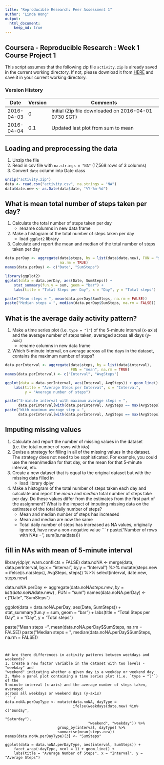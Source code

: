 ```yaml
---
title: "Reproducible Research: Peer Assessment 1"
author: "Linda Wong"
output: 
  html_document:
    keep_md: true
---
```


## Coursera - Reproducible Research : Week 1 Course Project 1
This script assumes that the following zip file `activity.zip` is already saved
in the current working directory.  If not, please download it from [HERE](https://d396qusza40orc.cloudfront.net/repdata%2Fdata%2Factivity.zip) and
save it in your current working directory.

### Version History
Date       | Version | Comments
---------- | ------- | ---------------------------------------------------------
2016-04-03 | 0       | Initial (Zip file downloaded on 2016-04-01 0730 SGT)
2016-04-04 | 0.1     | Updated last plot from sum to mean

## Loading and preprocessing the data
1. Unzip the file
2. Read in csv file with `na.strings = "NA"` (17,568 rows of 3 columns)
3. Convert `date` column into Date class
``` r
unzip("activity.zip")
data <- read.csv("activity.csv", na.strings = "NA")
data$date.new <- as.Date(data$date, "%Y-%m-%d")
```


## What is mean total number of steps taken per day?
1. Calculate the total number of steps taken per day
     + rename columns in new data frame
2. Make a histogram of the total number of steps taken per day
     + load `ggplot2` library
3. Calculate and report the mean and median of the total number of steps taken
per day
``` r
data.perDay <- aggregate(data$steps, by = list(data$date.new), FUN = "sum",
                         na.rm = TRUE)
names(data.perDay) <- c("Date", "SumSteps")

library(ggplot2)
ggplot(data = data.perDay, aes(Date, SumSteps)) + 
    stat_summary(fun.y = sum, geom = "bar") +
    labs(title = "Total Steps per Day", x = "Day", y = "Total steps")

paste("Mean steps = ", mean(data.perDay$SumSteps, na.rm = FALSE))
paste("Median steps = ", median(data.perDay$SumSteps, na.rm = FALSE))
```


## What is the average daily activity pattern?
1. Make a time series plot (i.e. `type = "l"`) of the 5-minute interval (x-axis)
and the average number of steps taken, averaged across all days (y-axis)
     + rename columns in new data frame
2. Which 5-minute interval, on average across all the days in the dataset, 
contains the maximum number of steps?
``` r
data.perInterval <- aggregate(data$steps, by = list(data$interval),
                              FUN = "mean", na.rm = TRUE)
names(data.perInterval) <- c("Interval", "AvgSteps")

ggplot(data = data.perInterval, aes(Interval, AvgSteps)) + geom_line() +
    labs(title = "Average Steps per Interval", x = "Interval",
         y = "Average number of steps")

paste("5-minute interval with maximum average steps = ",
      data.perInterval[with(data.perInterval, AvgSteps == max(AvgSteps)), 1])
paste("With maximum average step = ",
      data.perInterval[with(data.perInterval, AvgSteps == max(AvgSteps)), 2])
```


## Imputing missing values
1. Calculate and report the number of missing values in the dataset (i.e. the
total number of rows with `NA`s)
2. Devise a strategy for filling in all of the missing values in the dataset.
The strategy does not need to be sophisticated. For example, you could use the
mean/median for that day, or the mean for that 5-minute interval, etc.
3. Create a new dataset that is equal to the original dataset but with the
missing data filled in
     + load library dplyr
4. Make a histogram of the total number of steps taken each day and calculate
and report the *mean* and *median* total number of steps take per day. Do these
values differ from the estimates from the first part of the assignment? What is
the impact of imputing missing data on the estimates of the total daily number
of steps?
     + Mean and median number of steps has increased
     + Mean and median are now the same
     + Total daily number of steps has increased as NA values, originally
     ignored, have now a non-negative value
``` r
paste("Number of rows with NAs = ", sum(is.na(data)))

## fill in NAs with mean of 5-minute interval
library(dplyr, warn.conflicts = FALSE)
data.noNA <- merge(data, data.perInterval, by.x = "interval", 
                   by.y = "Interval") %>% 
             mutate(steps.new = ifelse(is.na(steps), AvgSteps, steps)) %>%
             select(interval, date.new, steps.new)

data.noNA.perDay <- aggregate(data.noNA$steps.new, by = list(data.noNA$date.new)
                              , FUN = "sum")
names(data.noNA.perDay) <- c("Date", "SumSteps")

ggplot(data = data.noNA.perDay, aes(Date, SumSteps)) + 
    stat_summary(fun.y = sum, geom = "bar") +
    labs(title = "Total Steps per Day", x = "Day", y = "Total steps")

paste("Mean steps = ", mean(data.noNA.perDay$SumSteps, na.rm = FALSE))
paste("Median steps = ", median(data.noNA.perDay$SumSteps, na.rm = FALSE))
```


## Are there differences in activity patterns between weekdays and weekends?
1. Create a new factor variable in the dataset with two levels - "weekday" and
"weekend" indicating whether a given day is a weekday or weekend day
2. Make a panel plot containing a time series plot (i.e. `type = "l"`) of the
5-minute interval (x-axis) and the average number of steps taken, averaged
across all weekdays or weekend days (y-axis)
``` r
data.noNA.perDayType <- mutate(data.noNA, dayType = 
                               ifelse(weekdays(date.new) %in% c("Sunday",
                                                                "Saturday"),
                                      "weekend", "weekday")) %>%
                        group_by(interval, dayType) %>%
                        summarise(mean(steps.new))
names(data.noNA.perDayType)[3] <- "SumSteps"

ggplot(data = data.noNA.perDayType, aes(interval, SumSteps)) + 
    facet_wrap(~dayType, ncol = 1) + geom_line() +
    labs(title = "Average Number of Steps", x = "Interval", y = "Average Steps")
```
